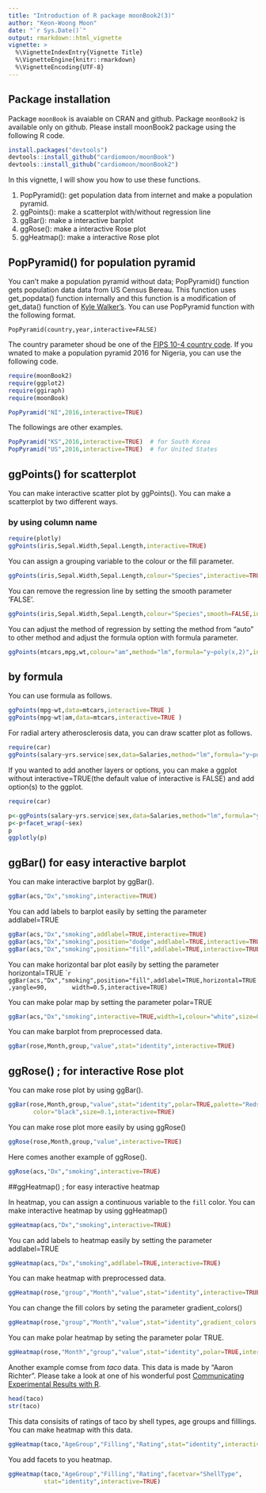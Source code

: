 ```yaml
---
title: "Introduction of R package moonBook2(3)"
author: "Keon-Woong Moon"
date: "`r Sys.Date()`"
output: rmarkdown::html_vignette
vignette: >
  %\VignetteIndexEntry{Vignette Title}
  %\VignetteEngine{knitr::rmarkdown}
  %\VignetteEncoding{UTF-8}
---
```


## Package installation

Package `moonBook` is avaiable on CRAN and github. Package `moonBook2` is available only on github. Please install moonBook2 package using the following R code.

```r
install.packages("devtools")
devtools::install_github("cardiomoon/moonBook")
devtools::install_github("cardiomoon/moonBook2")
```

In this vignette, I will show you how to use these functions.

1. PopPyramid(): get population data from internet and make a population pyramid.
2. ggPoints(): make a scatterplot with/without regression line
3. ggBar(): make a interactive barplot
4. ggRose(): make a interactive Rose plot
5. ggHeatmap(): make a interactive Rose plot


## PopPyramid() for population pyramid

You can’t make a population pyramid without data; PopPyramid() function gets population data data from US Census Bereau. This function uses get_popdata() function internally and this function is a modification of get_data() function of [Kyle Walker's](https://rpubs.com/walkerke/pyramids_ggplot2). You can use PopPyramid function with the following format.

```
PopPyramid(country,year,interactive=FALSE)
```

The country parameter shoud be one of the [FIPS 10-4 country code](https://en.wikipedia.org/wiki/List_of_FIPS_country_codes). If you wnated to make a population pyramid 2016 for Nigeria, you can use the following code.

```r
require(moonBook2)
require(ggplot2)
require(ggiraph)
require(moonBook)

PopPyramid("NI",2016,interactive=TRUE)
```
   
The followings are other examples.
```r
PopPyramid("KS",2016,interactive=TRUE)  # for South Korea
PopPyramid("US",2016,interactive=TRUE)  # for United States
```


## ggPoints() for scatterplot


You can make interactive scatter plot by ggPoints(). You can make a scatterplot by two different ways.


### by using column name
```r
require(plotly)
ggPoints(iris,Sepal.Width,Sepal.Length,interactive=TRUE)

```

You can assign a grouping variable to the colour or the fill parameter.

```r
ggPoints(iris,Sepal.Width,Sepal.Length,colour="Species",interactive=TRUE )
```

You can remove the regression line by setting the smooth parameter 'FALSE'.
```r
ggPoints(iris,Sepal.Width,Sepal.Length,colour="Species",smooth=FALSE,interactive=TRUE )
```

You can adjust the method of regression by setting the method from "auto" to other method and adjust the formula option with formula parameter.

```r

ggPoints(mtcars,mpg,wt,colour="am",method="lm",formula="y~poly(x,2)",interactive=TRUE)
```

## by formula

You can use formula as follows.

```r
ggPoints(mpg~wt,data=mtcars,interactive=TRUE )
ggPoints(mpg~wt|am,data=mtcars,interactive=TRUE )
```


For radial artery atherosclerosis data, you can draw scatter plot as follows.
```r
require(car)
ggPoints(salary~yrs.service|sex,data=Salaries,method="lm",formula="y~poly(x,2)",interactive=TRUE )
```

If you wanted to add another layers or options, you can make a ggplot without interactive=TRUE(the default value of interactive is FALSE) and add option(s) to the ggplot. 

```r
require(car)

p<-ggPoints(salary~yrs.service|sex,data=Salaries,method="lm",formula="y~poly(x,2)")
p<-p+facet_wrap(~sex)
p
ggplotly(p)
```

## ggBar() for easy interactive barplot

You can make interactive barplot by ggBar(). 

```r
ggBar(acs,"Dx","smoking",interactive=TRUE)
```

You can add labels to barplot easily by setting the parameter addlabel=TRUE
```r
ggBar(acs,"Dx","smoking",addlabel=TRUE,interactive=TRUE)
ggBar(acs,"Dx","smoking",position="dodge",addlabel=TRUE,interactive=TRUE)
ggBar(acs,"Dx","smoking",position="fill",addlabel=TRUE,interactive=TRUE)
```

You can make horizontal bar plot easily by setting the parameter horizontal=TRUE
````r
ggBar(acs,"Dx","smoking",position="fill",addlabel=TRUE,horizontal=TRUE,yangle=90,
      width=0.5,interactive=TRUE)
```

You can make polar map by setting the parameter polar=TRUE
```r
ggBar(acs,"Dx","smoking",interactive=TRUE,width=1,colour="white",size=0.2,polar=TRUE)
```

You can make barplot from preprocessed data.
```r
ggBar(rose,Month,group,"value",stat="identity",interactive=TRUE)
```


## ggRose() ; for interactive Rose plot

You can make rose plot by using ggBar().

```r
ggBar(rose,Month,group,"value",stat="identity",polar=TRUE,palette="Reds",width=1,
       color="black",size=0.1,interactive=TRUE)
```

You can make rose plot more easily by using ggRose()

```r
ggRose(rose,Month,group,"value",interactive=TRUE)
```

Here comes another example of ggRose().
```r
ggRose(acs,"Dx","smoking",interactive=TRUE)
```


##ggHeatmap() ; for easy interactive heatmap

In heatmap, you can assign a continuous variable to the `fill` color. You can make interactive heatmap by using ggHeatmap()

```r
ggHeatmap(acs,"Dx","smoking",interactive=TRUE)
```

You can add labels to heatmap easily by setting the parameter addlabel=TRUE
```r
ggHeatmap(acs,"Dx","smoking",addlabel=TRUE,interactive=TRUE)
```

You can make heatmap with preprocessed data.

```r
ggHeatmap(rose,"group","Month","value",stat="identity",interactive=TRUE)
```        
You can change the fill colors by seting the parameter gradient_colors() 
```r
ggHeatmap(rose,"group","Month","value",stat="identity",gradient_colors = c("white","red"),interactive=TRUE)
```

You can make polar heatmap by seting the parameter polar TRUE.
```r
ggHeatmap(rose,"Month","group","value",stat="identity",polar=TRUE,interactive=TRUE)
```

Another example comse from *taco* data. This data is made by "Aaron Richter". Please take a look at one of his wonderful post [Communicating Experimental Results with R](http://rikturr.com/blog/communicating-experimental-results-with-r/).


```r
head(taco)
str(taco)
```

This data consisits of ratings of taco by shell types, age groups and filllings. You can make heatmap with this data.

```r
ggHeatmap(taco,"AgeGroup","Filling","Rating",stat="identity",interactive=TRUE)
```

You add facets to you heatmap.
```r
ggHeatmap(taco,"AgeGroup","Filling","Rating",facetvar="ShellType",
          stat="identity",interactive=TRUE)
```
